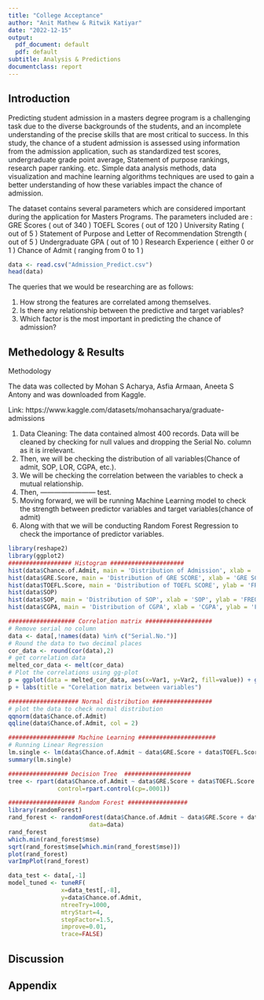 ---
title: "College Acceptance"
author: "Anit Mathew & Ritwik Katiyar"
date: "2022-12-15"
output:
  pdf_document: default
  pdf: default
subtitle: Analysis & Predictions
documentclass: report
---

## Introduction

Predicting student admission in a masters degree program is a challenging task due to the diverse backgrounds of the students, and an incomplete understanding of the precise skills that are most critical to success. In this study, the chance of a student admission is assessed using information from the admission application, such as standardized test scores, undergraduate grade point average, Statement of purpose rankings, research paper ranking. etc. Simple data analysis methods, data visualization and machine learning algorithms techniques are used to gain a better understanding of how these variables impact the chance of admission. 

The dataset contains several parameters which are considered important during the application for Masters Programs.
The parameters included are :
GRE Scores ( out of 340 )
TOEFL Scores ( out of 120 )
University Rating ( out of 5 )
Statement of Purpose and Letter of Recommendation Strength ( out of 5 )
Undergraduate GPA ( out of 10 )
Research Experience ( either 0 or 1 )
Chance of Admit ( ranging from 0 to 1 )

```{r, echo=FALSE}
data <- read.csv("Admission_Predict.csv")
head(data)
```

The queries that we would be researching are as follows: 

1. How strong the features are correlated among themselves. 
2. Is there any relationship between the predictive and target variables? 
3. Which factor is the most important in predicting the chance of admission? 



## Methedology & Results

Methodology

The data was collected by Mohan S Acharya, Asfia Armaan, Aneeta S Antony and was downloaded from Kaggle. 

Link: https://www.kaggle.com/datasets/mohansacharya/graduate-admissions 

1. Data Cleaning: The data contained almost 400 records. Data will be cleaned by checking for null values and dropping the Serial No. column as it is irrelevant. 
2. Then, we will be checking the distribution of all variables(Chance of admit, SOP, LOR, CGPA, etc.). 
3. We will be checking the correlation between the variables to check a mutual relationship. 
4. Then, ------------------------ test. 
5. Moving forward, we will be running Machine Learning model to check the strength between predictor variables and target variables(chance of admit)
6. Along with that we will be conducting Random Forest Regression to check the importance of predictor variables. 



```{r, warning=FALSE}
library(reshape2)
library(ggplot2)
################## Histogram #####################
hist(data$Chance.of.Admit, main = 'Distribution of Admission', xlab = 'Chance of Admit', ylab='Count')
hist(data$GRE.Score, main = 'Distribution of GRE SCORE', xlab = 'GRE SCORE', ylab = 'Frequency')
hist(data$TOEFL.Score, main = 'Distribution of TOEFL SCORE', ylab = 'FREQUENCY')
hist(data$SOP)
hist(data$SOP, main = 'Distribution of SOP', xlab = 'SOP', ylab = 'FREQUENCY')
hist(data$CGPA, main = 'Distribution of CGPA', xlab = 'CGPA', ylab = 'FREQUENCY') 
```
```{r}
################### Correlation matrix ###################
# Remove serial no column
data <- data[,!names(data) %in% c("Serial.No.")]
# Round the data to two decimal places
cor_data <- round(cor(data),2)
# get correlation data
melted_cor_data <- melt(cor_data)
# Plot the correlations using gg-plot
p = ggplot(data = melted_cor_data, aes(x=Var1, y=Var2, fill=value)) + geom_tile()
p + labs(title = "Corelation matrix between variables")
```

```{r}
#################### Normal distribution #################
# plot the data to check normal distribution
qqnorm(data$Chance.of.Admit)
qqline(data$Chance.of.Admit, col = 2)

```

```{r}
################### Machine Learning ######################
# Running Linear Regression 
lm.single <- lm(data$Chance.of.Admit ~ data$GRE.Score + data$TOEFL.Score + data$University.Rating + data$SOP + data$LOR + data$CGPA + data$Research)
summary(lm.single)
```

```{r}
################# Decision Tree  ###################
tree <- rpart(data$Chance.of.Admit ~ data$GRE.Score + data$TOEFL.Score + data$University.Rating + data$SOP + data$LOR + data$CGPA + data$Research,
              control=rpart.control(cp=.0001))
```


```{r}
################### Random Forest #################
library(randomForest)
rand_forest <- randomForest(data$Chance.of.Admit ~ data$GRE.Score + data$TOEFL.Score + data$University.Rating + data$SOP + data$LOR + data$CGPA + data$Research, 
                       data=data)
rand_forest
which.min(rand_forest$mse)
sqrt(rand_forest$mse[which.min(rand_forest$mse)])
plot(rand_forest)
varImpPlot(rand_forest)
```

```{r}
data_test <- data[,-1]
model_tuned <- tuneRF(
               x=data_test[,-8],
               y=data$Chance.of.Admit,
               ntreeTry=1000,
               mtryStart=4, 
               stepFactor=1.5,
               improve=0.01,
               trace=FALSE)
```


## Discussion


## Appendix
